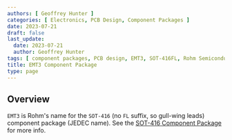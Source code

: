 ```yaml
---
authors: [ Geoffrey Hunter ]
categories: [ Electronics, PCB Design, Component Packages ]
date: 2023-07-21
draft: false
last_update:
  date: 2023-07-21
  author: Geoffrey Hunter
tags: [ component packages, PCB design, EMT3, SOT-416FL, Rohm Semiconductor ]
title: EMT3 Component Package
type: page
---
```


## Overview

`EMT3` is Rohm's name for the `SOT-416` (no `FL` suffix, so gull-wing leads) component package (JEDEC name). See the [SOT-416 Component Package](/pcb-design/component-packages/sot-416-component-package/) for more info. 
